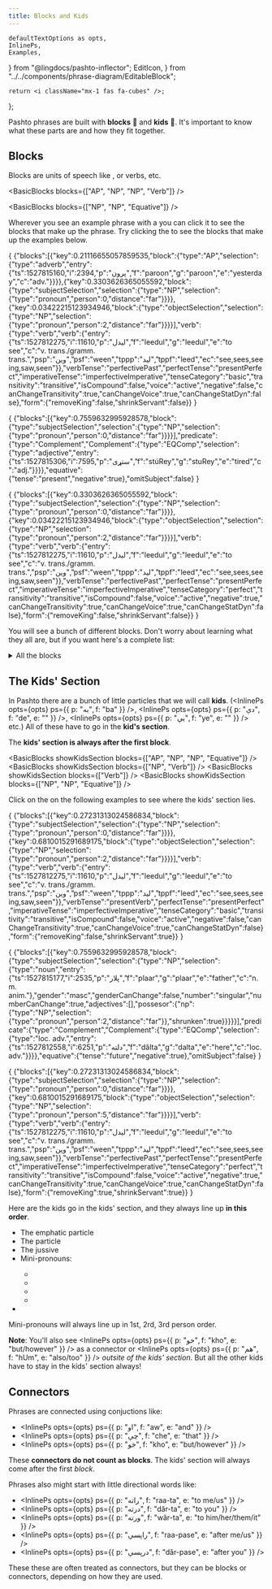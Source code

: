 ```yaml
---
title: Blocks and Kids
---
```


    defaultTextOptions as opts,
    InlinePs,
    Examples,
} from "@lingdocs/pashto-inflector";
    EditIcon,
} from "../../components/phrase-diagram/EditableBlock";

    return <i className="mx-1 fas fa-cubes" />;
};

Pashto phrases are built with **blocks** 🧱 and **kids** 👶. It's important to know what these parts are and how they fit together.

## Blocks

Blocks are units of speech like <NP text="NPs" />, <AP text="APs" /> or verbs, etc.

<BasicBlocks blocks={["AP", "NP", "NP", "Verb"]} />

<BasicBlocks blocks={["NP", "NP", "Equative"]} />

Wherever you see an example phrase with a <BlocksIcon /> you can click it to see the blocks that make up the phrase. Try clicking the <BlocksIcon /> to see the blocks that make up the examples below.

<EditableVPEx opts={opts} noEdit>{
    {"blocks":[{"key":0.21116655057859535,"block":{"type":"AP","selection":{"type":"adverb","entry":{"ts":1527815160,"i":2394,"p":"پرون","f":"paroon","g":"paroon","e":"yesterday","c":"adv."}}}},{"key":0.3303626365055592,"block":{"type":"subjectSelection","selection":{"type":"NP","selection":{"type":"pronoun","person":0,"distance":"far"}}}},{"key":0.03422215123934946,"block":{"type":"objectSelection","selection":{"type":"NP","selection":{"type":"pronoun","person":2,"distance":"far"}}}}],"verb":{"type":"verb","verb":{"entry":{"ts":1527812275,"i":11610,"p":"لیدل","f":"leedul","g":"leedul","e":"to see","c":"v. trans./gramm. trans.","psp":"وین","psf":"ween","tppp":"لید","tppf":"leed","ec":"see,sees,seeing,saw,seen"}},"verbTense":"perfectivePast","perfectTense":"presentPerfect","imperativeTense":"imperfectiveImperative","tenseCategory":"basic","transitivity":"transitive","isCompound":false,"voice":"active","negative":false,"canChangeTransitivity":true,"canChangeVoice":true,"canChangeStatDyn":false},"form":{"removeKing":false,"shrinkServant":false}}
}</EditableVPEx>

<EditableEPEx opts={opts} noEdit hideOmitSubject>{
    {"blocks":[{"key":0.7559632995928578,"block":{"type":"subjectSelection","selection":{"type":"NP","selection":{"type":"pronoun","person":0,"distance":"far"}}}}],"predicate":{"type":"Complement","Complement":{"type":"EQComp","selection":{"type":"adjective","entry":{"ts":1527815306,"i":7595,"p":"ستړی","f":"stúRey","g":"stuRey","e":"tired","c":"adj."}}}},"equative":{"tense":"present","negative":true},"omitSubject":false}
}</EditableEPEx>

<EditableVPEx opts={opts} noEdit>{
    {"blocks":[{"key":0.3303626365055592,"block":{"type":"subjectSelection","selection":{"type":"NP","selection":{"type":"pronoun","person":0,"distance":"far"}}}},{"key":0.03422215123934946,"block":{"type":"objectSelection","selection":{"type":"NP","selection":{"type":"pronoun","person":2,"distance":"far"}}}}],"verb":{"type":"verb","verb":{"entry":{"ts":1527812275,"i":11610,"p":"لیدل","f":"leedul","g":"leedul","e":"to see","c":"v. trans./gramm. trans.","psp":"وین","psf":"ween","tppp":"لید","tppf":"leed","ec":"see,sees,seeing,saw,seen"}},"verbTense":"perfectivePast","perfectTense":"presentPerfect","imperativeTense":"imperfectiveImperative","tenseCategory":"perfect","transitivity":"transitive","isCompound":false,"voice":"active","negative":true,"canChangeTransitivity":true,"canChangeVoice":true,"canChangeStatDyn":false},"form":{"removeKing":false,"shrinkServant":false}}
}</EditableVPEx>

You will see a bunch of different blocks. Don't worry about learning what they all are, but if you want here's a complete list:
<details>
    <summary>All the blocks</summary>
<ul>
<li><NP /></li>
<li> <AP /></li>
<li>Complement (adjective/adverb/Complement NP)</li>
<li>Verb</li>
<li>The perfective head of a Verb (a perfective prefix like <InlinePs opts={opts} ps={{ p: "و", f: "oo", e: "" }} />)</li>
<li>Equative</li>
<li>Past Participle (in a perfect verb)</li>
<li>The negative <InlinePs opts={opts} ps={{ p: "نه", f: "nú", e: "not" }} /> or <InlinePs opts={opts} ps={{ p: "مه", f: "mú", e: "don't" }} /></li>
<li>The ability auxilary verb (ie. the <InlinePs opts={opts} ps={{ p: "شي", f: "shee" }} /> in <InlinePs opts={opts} ps={{ p: "کولی شي", f: "shee" }} />)</li>
</ul>
</details> 

## The Kids' Section

In Pashto there are a bunch of little particles that we will call **kids**. (<InlinePs opts={opts} ps={{ p: "به", f: "ba" }} />, <InlinePs opts={opts} ps={{ p: "دې", f: "de", e: "" }} />, <InlinePs opts={opts} ps={{ p: "یې", f: "ye", e: "" }} /> etc.) All of these have to go in the **kid's section**.

The **kids' section is always after the first block**.

<BasicBlocks showKidsSection blocks={["AP", "NP", "NP", "Equative"]} />
<BasicBlocks showKidsSection blocks={["NP", "Verb"]} />
<BasicBlocks showKidsSection blocks={["Verb"]} />
<BasicBlocks showKidsSection blocks={["NP", "NP", "Equative"]} />

Click on the <BlocksIcon /> on the following examples to see where the kids' section lies.

<EditableVPEx opts={opts} noEdit>{
    {"blocks":[{"key":0.27231313024586834,"block":{"type":"subjectSelection","selection":{"type":"NP","selection":{"type":"pronoun","person":0,"distance":"far"}}}},{"key":0.6810015291689175,"block":{"type":"objectSelection","selection":{"type":"NP","selection":{"type":"pronoun","person":2,"distance":"far"}}}}],"verb":{"type":"verb","verb":{"entry":{"ts":1527812275,"i":11610,"p":"لیدل","f":"leedul","g":"leedul","e":"to see","c":"v. trans./gramm. trans.","psp":"وین","psf":"ween","tppp":"لید","tppf":"leed","ec":"see,sees,seeing,saw,seen"}},"verbTense":"presentVerb","perfectTense":"presentPerfect","imperativeTense":"imperfectiveImperative","tenseCategory":"basic","transitivity":"transitive","isCompound":false,"voice":"active","negative":false,"canChangeTransitivity":true,"canChangeVoice":true,"canChangeStatDyn":false},"form":{"removeKing":false,"shrinkServant":true}}
}</EditableVPEx>

<EditableEPEx opts={opts} hideOmitSubject noEdit>{
    {"blocks":[{"key":0.7559632995928578,"block":{"type":"subjectSelection","selection":{"type":"NP","selection":{"type":"noun","entry":{"ts":1527815177,"i":2535,"p":"پلار","f":"plaar","g":"plaar","e":"father","c":"n. m. anim."},"gender":"masc","genderCanChange":false,"number":"singular","numberCanChange":true,"adjectives":[],"possesor":{"np":{"type":"NP","selection":{"type":"pronoun","person":2,"distance":"far"}},"shrunken":true}}}}}],"predicate":{"type":"Complement","Complement":{"type":"EQComp","selection":{"type":"loc. adv.","entry":{"ts":1527812558,"i":6251,"p":"دلته","f":"dălta","g":"dalta","e":"here","c":"loc. adv."}}}},"equative":{"tense":"future","negative":true},"omitSubject":false}
}</EditableEPEx>

<EditableVPEx opts={opts} noEdit>{
    {"blocks":[{"key":0.27231313024586834,"block":{"type":"subjectSelection","selection":{"type":"NP","selection":{"type":"pronoun","person":0,"distance":"far"}}}},{"key":0.6810015291689175,"block":{"type":"objectSelection","selection":{"type":"NP","selection":{"type":"pronoun","person":5,"distance":"far"}}}}],"verb":{"type":"verb","verb":{"entry":{"ts":1527812275,"i":11610,"p":"لیدل","f":"leedul","g":"leedul","e":"to see","c":"v. trans./gramm. trans.","psp":"وین","psf":"ween","tppp":"لید","tppf":"leed","ec":"see,sees,seeing,saw,seen"}},"verbTense":"perfectivePast","perfectTense":"presentPerfect","imperativeTense":"imperfectiveImperative","tenseCategory":"perfect","transitivity":"transitive","isCompound":false,"voice":"active","negative":true,"canChangeTransitivity":true,"canChangeVoice":true,"canChangeStatDyn":false},"form":{"removeKing":true,"shrinkServant":true}}
}</EditableVPEx>

Here are the kids go in the kids' section, and they always line up **in this order**.

<ul>
    <li>The emphatic <InlinePs opts={opts} ps={{ p: "خو", f: "kho" }} /> particle</li> 
    <li>The <InlinePs opts={opts} ps={{ p: "به", f: "ba" }} /> particle</li>
    <li>The jussive <InlinePs opts={opts} ps={{ p: "دې", f: "de", e: "may" }} /></li>
    <li><Link to="/pronouns/pronouns-mini/">Mini-pronouns</Link>:</li>
    <ul>
        <li><InlinePs opts={opts} ps={{ p: "مې", f: "me", e: "1st pers sing" }} /></li> 
        <li><InlinePs opts={opts} ps={{ p: "دې", f: "de", e: "2nd pers sing" }} /></li>  
        <li><InlinePs opts={opts} ps={{ p: "مو", f: "mU", e: "1st/2nd pers plur" }} /></li> 
        <li><InlinePs opts={opts} ps={{ p: "یې", f: "ye", e: "3rd pers" }} /></li>
    </ul>
    <li><InlinePs opts={opts} ps={{ p: "هم", f: "hUm", e: "also/too" }} /></li>
</ul>

<p><Link to="/pronouns/pronouns-mini/">Mini-pronouns</Link> will always line up in 1st, 2rd, 3rd person order.</p>

**Note**: You'll also see <InlinePs opts={opts} ps={{ p: "خو", f: "kho", e: "but/however" }} /> as a connector or <InlinePs opts={opts} ps={{ p: "هم", f: "hUm", e: "also/too" }} /> *outsite of the kids' section*. But all the other kids have to stay in the kids' section always!

## Connectors

Phrases are connected using conjuctions like:

- <InlinePs opts={opts} ps={{ p: "او", f: "aw", e: "and" }} />
- <InlinePs opts={opts} ps={{ p: "چې", f: "che", e: "that" }} />
- <InlinePs opts={opts} ps={{ p: "خو", f: "kho", e: "but/however" }} />

These **connectors do not count as blocks**. The <Link to="#the-kids-section">kids' section</Link> will always come after the first *block*.

Phrases also might start with little directional words like:

- <InlinePs opts={opts} ps={{ p: "راته", f: "raa-ta", e: "to me/us" }} />
- <InlinePs opts={opts} ps={{ p: "درته", f: "dăr-ta", e: "to you" }} />
- <InlinePs opts={opts} ps={{ p: "ورته", f: "wăr-ta", e: "to him/her/them/it" }} />
- <InlinePs opts={opts} ps={{ p: "راپسې", f: "raa-pase", e: "after me/us" }} />
- <InlinePs opts={opts} ps={{ p: "درپسې", f: "dăr-pase", e: "after you" }} />

These these are often treated as connectors, but they can be blocks or connectors, depending on how they are used.

